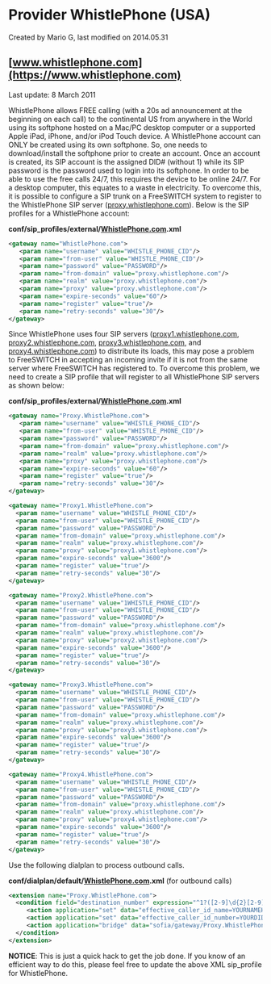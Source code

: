 
# Provider WhistlePhone (USA) 

 Created by  Mario G, last modified on 2014.05.31

## [www.whistlephone.com](https://www.whistlephone.com)

Last update: 8 March 2011

WhistlePhone allows FREE calling (with a 20s ad announcement at the beginning on each call) to the continental US from anywhere in the World using its softphone hosted on a Mac/PC desktop computer or a supported Apple iPad, iPhone, and/or iPod Touch device. A WhistlePhone account can ONLY be created using its own softphone. So, one needs to download/install the softphone prior to create an account. Once an account is created, its SIP account is the assigned DID# (without 1) while its SIP password is the password used to login into its softphone. In order to be able to use the free calls 24/7, this requires the device to be online 24/7\. For a desktop computer, this equates to a waste in electricity. To overcome this, it is possible to configure a SIP trunk on a FreeSWITCH system to register to the WhistlePhone SIP server ([proxy.whistlephone.com](http://proxy.whistlephone.com)). Below is the SIP profiles for a WhistlePhone account:

**conf/sip\_profiles/external/[WhistlePhone.com](http://WhistlePhone.com).xml**

```xml
<gateway name="WhistlePhone.com">
   <param name="username" value="WHISTLE_PHONE_CID"/>
   <param name="from-user" value="WHISTLE_PHONE_CID"/>
   <param name="password" value="PASSWORD"/>
   <param name="from-domain" value="proxy.whistlephone.com"/>
   <param name="realm" value="proxy.whistlephone.com"/>
   <param name="proxy" value="proxy.whistlephone.com"/>
   <param name="expire-seconds" value="60"/>
   <param name="register" value="true"/>
   <param name="retry-seconds" value="30"/>
</gateway>
```

Since WhistlePhone uses four SIP servers ([proxy1.whistlephone.com](http://proxy1.whistlephone.com), [proxy2.whistlephone.com](http://proxy2.whistlephone.com), [proxy3.whistlephone.com](http://proxy3.whistlephone.com), and [proxy4.whistlephone.com](http://proxy4.whistlephone.com)) to distribute its loads, this may pose a problem to FreeSWITCH in accepting an incoming invite if it is not from the same server where FreeSWITCH has registered to. To overcome this problem, we need to create a SIP profile that will register to all WhistlePhone SIP servers as shown below:

**conf/sip\_profiles/external/[WhistlePhone.com](http://WhistlePhone.com).xml**

```xml
<gateway name="Proxy.WhistlePhone.com">
   <param name="username" value="WHISTLE_PHONE_CID"/>
   <param name="from-user" value="WHISTLE_PHONE_CID"/>
   <param name="password" value="PASSWORD"/>
   <param name="from-domain" value="proxy.whistlephone.com"/>
   <param name="realm" value="proxy.whistlephone.com"/>
   <param name="proxy" value="proxy.whistlephone.com"/>
   <param name="expire-seconds" value="60"/>
   <param name="register" value="true"/>
   <param name="retry-seconds" value="30"/>
</gateway>

<gateway name="Proxy1.WhistlePhone.com">
  <param name="username" value="WHISTLE_PHONE_CID"/>
  <param name="from-user" value="WHISTLE_PHONE_CID"/>
  <param name="password" value="PASSWORD"/>
  <param name="from-domain" value="proxy.whistlephone.com"/>
  <param name="realm" value="proxy.whistlephone.com"/>
  <param name="proxy" value="proxy1.whistlephone.com"/>
  <param name="expire-seconds" value="3600"/>
  <param name="register" value="true"/>
  <param name="retry-seconds" value="30"/>
</gateway>

<gateway name="Proxy2.WhistlePhone.com">
  <param name="username" value="1WHISTLE_PHONE_CID"/>
  <param name="from-user" value="WHISTLE_PHONE_CID"/>
  <param name="password" value="PASSWORD"/>
  <param name="from-domain" value="proxy.whistlephone.com"/>
  <param name="realm" value="proxy.whistlephone.com"/>
  <param name="proxy" value="proxy2.whistlephone.com"/>
  <param name="expire-seconds" value="3600"/>
  <param name="register" value="true"/>
  <param name="retry-seconds" value="30"/>
</gateway>

<gateway name="Proxy3.WhistlePhone.com">
  <param name="username" value="WHISTLE_PHONE_CID"/>
  <param name="from-user" value="WHISTLE_PHONE_CID"/>
  <param name="password" value="PASSWORD"/>
  <param name="from-domain" value="proxy.whistlephone.com"/>
  <param name="realm" value="proxy.whistlephone.com"/>
  <param name="proxy" value="proxy3.whistlephone.com"/>
  <param name="expire-seconds" value="3600"/>
  <param name="register" value="true"/>
  <param name="retry-seconds" value="30"/>
</gateway>

<gateway name="Proxy4.WhistlePhone.com">
  <param name="username" value="WHISTLE_PHONE_CID"/>
  <param name="from-user" value="WHISTLE_PHONE_CID"/>
  <param name="password" value="PASSWORD"/>
  <param name="from-domain" value="proxy.whistlephone.com"/>
  <param name="realm" value="proxy.whistlephone.com"/>
  <param name="proxy" value="proxy4.whistlephone.com"/>
  <param name="expire-seconds" value="3600"/>
  <param name="register" value="true"/>
  <param name="retry-seconds" value="30"/>
</gateway>
```

Use the following dialplan to process outbound calls.

**conf/dialplan/default/[WhistlePhone.com](http://WhistlePhone.com).xml** (for outbound calls)

```xml
<extension name="Proxy.WhistlePhone.com">
  <condition field="destination_number" expression="^1?([2-9]\d{2}[2-9]\d{6})$">
     <action application="set" data="effective_caller_id_name=YOURNAMEHERE"/>
     <action application="set" data="effective_caller_id_number=YOURDIDHERE"/>
     <action application="bridge" data="sofia/gateway/Proxy.WhistlePhone.com/1$1"/>
  </condition>
</extension> 
```

**NOTICE**: This is just a quick hack to get the job done. If you know of an efficient way to do this, please feel free to update the above XML sip\_profile for WhistlePhone.


